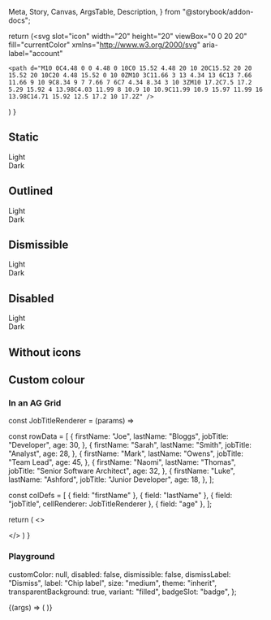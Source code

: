   Meta,
  Story,
  Canvas,
  ArgsTable,
  Description,
} from "@storybook/addon-docs";


<Meta title="Chip" component={IcChip} />

<Description markdown={chipReadme} />

  return (<svg
    slot="icon"
    width="20"
    height="20"
    viewBox="0 0 20 20"
    fill="currentColor"
    xmlns="http://www.w3.org/2000/svg"
    aria-label="account"
  >
    <path d="M10 0C4.48 0 0 4.48 0 10C0 15.52 4.48 20 10 20C15.52 20 20 15.52 20 10C20 4.48 15.52 0 10 0ZM10 3C11.66 3 13 4.34 13 6C13 7.66 11.66 9 10 9C8.34 9 7 7.66 7 6C7 4.34 8.34 3 10 3ZM10 17.2C7.5 17.2 5.29 15.92 4 13.98C4.03 11.99 8 10.9 10 10.9C11.99 10.9 15.97 11.99 16 13.98C14.71 15.92 12.5 17.2 10 17.2Z" />
  </svg>) 
}

## Static

<Canvas>
  <Story name="Static">
    <div style={{"display": "flex", "flex-direction": "column"}}>
      <div style={{"background-color" : "white", "padding": "8px" }}>
        <IcTheme theme="light">
          <IcTypography variant="body">Light</IcTypography>
          <IcChip label="Small" size="small">
            <UserIcon />
          </IcChip>
          <IcChip label="Medium">
            <UserIcon />
          </IcChip>
          <IcChip label="Large" size="large">
             <UserIcon />
          </IcChip>
        </IcTheme>
      </div>
      <div style={{"background-color": "black", "padding": "8px"}}>
        <IcTheme theme="dark">
          <IcTypography variant="body">Dark</IcTypography>
          <IcChip label="Small" size="small">
             <UserIcon />
          </IcChip>
          <IcChip label="Medium">
            <UserIcon />
          </IcChip>
          <IcChip label="Large" size="large">
            <UserIcon />
          </IcChip>
        </IcTheme>
      </div>
    </div>
  </Story>
</Canvas>

## Outlined

<Canvas>
  <Story name="Outlined">
    <div style={{"display": "flex", "flex-direction": "column"}}>
      <div style={{"background-color" : "white", "padding": "8px" }}>
        <IcTheme theme="light">
          <IcTypography variant="body">Light</IcTypography>
          <IcChip label="Small" size="small" variant="outlined">
            <UserIcon />
          </IcChip>
          <IcChip label="Medium" variant="outlined">
            <UserIcon />
          </IcChip>
          <IcChip label="Large" size="large" variant="outlined">
            <UserIcon />
          </IcChip>
        </IcTheme>
      </div>
      <div style={{"background-color": "black", "padding": "8px"}}>
        <IcTheme theme="dark">
          <IcTypography variant="body">Dark</IcTypography>
          <IcChip label="Small" size="small" variant="outlined">
            <UserIcon />
          </IcChip>
          <IcChip label="Medium" variant="outlined">
            <UserIcon />
          </IcChip>
          <IcChip label="Large" size="large" variant="outlined">
            <UserIcon />
          </IcChip>
        </IcTheme>
      </div>
    </div>
  </Story>
</Canvas>

## Dismissible

<Canvas>
  <Story name="Dismissible">
    <div style={{"display": "flex", "flex-direction": "column"}}>
      <div style={{"background-color" : "white", "padding": "8px" }}>
        <IcTheme theme="light">
          <IcTypography variant="body">Light</IcTypography>
          <IcChip label="Small" size="small" dismissible>
            <UserIcon />
          </IcChip>
          <IcChip label="Medium" dismissible>
            <UserIcon />
          </IcChip>
          <IcChip label="Large" size="large" dismissible>
            <UserIcon />
          </IcChip>
          <IcChip label="Small" size="small" variant="outlined" dismissible>
            <UserIcon />
          </IcChip>
          <IcChip label="Medium" variant="outlined" dismissible>
            <UserIcon />
          </IcChip>
          <IcChip label="Large" size="large" variant="outlined" dismissible>
            <UserIcon />
          </IcChip>
        </IcTheme>
      </div>
      <div style={{"background-color": "black", "padding": "8px"}}>
        <IcTheme theme="dark">
          <IcTypography variant="body">Dark</IcTypography>
          <IcChip label="Small" size="small" dismissible>
            <UserIcon />
          </IcChip>
          <IcChip label="Medium" dismissible>
            <UserIcon />
          </IcChip>
          <IcChip label="Large" size="large" dismissible>
            <UserIcon />
          </IcChip>
          <IcChip label="Small" size="small" variant="outlined" dismissible>
            <UserIcon />
          </IcChip>
          <IcChip label="Medium" variant="outlined" dismissible>
            <UserIcon />
          </IcChip>
          <IcChip label="Large" size="large" variant="outlined" dismissible>
            <UserIcon />
          </IcChip>
        </IcTheme>
      </div>
    </div>
  </Story>
</Canvas>

## Disabled

<Canvas>
  <Story name="Disabled">
    <div style={{"display": "flex", "flex-direction": "column"}}>
      <div style={{"background-color" : "white", "padding": "8px" }}>
        <IcTheme theme="light">
          <IcTypography variant="body">Light</IcTypography>
          <IcChip label="Small" size="small" dismissible disabled>
            <UserIcon />
          </IcChip>
          <IcChip label="Medium" dismissible disabled>
            <UserIcon />
          </IcChip>
          <IcChip label="Large" size="large" dismissible disabled>
            <UserIcon />
          </IcChip>
          <IcChip label="Small" size="small" variant="outlined" dismissible disabled>
            <UserIcon />
          </IcChip>
          <IcChip label="Medium" variant="outlined" dismissible disabled>
            <UserIcon />
          </IcChip>
          <IcChip label="Large" size="large" variant="outlined" dismissible disabled>
            <UserIcon />
          </IcChip>
        </IcTheme>
      </div>
      <div style={{"background-color": "black", "padding": "8px"}}>
        <IcTheme theme="dark">
          <IcTypography variant="body">Dark</IcTypography>
          <IcChip label="Small" size="small" dismissible disabled>
            <UserIcon />
          </IcChip>
          <IcChip label="Medium" dismissible disabled>
            <UserIcon />
          </IcChip>
          <IcChip label="Large" size="large" dismissible disabled>
            <UserIcon />
          </IcChip>
          <IcChip label="Small" size="small" variant="outlined" dismissible disabled>
            <UserIcon />
          </IcChip>
          <IcChip label="Medium" variant="outlined" dismissible disabled>
            <UserIcon />
          </IcChip>
          <IcChip label="Large" size="large" variant="outlined" dismissible disabled>
            <UserIcon />
          </IcChip>
        </IcTheme>
      </div>
    </div>
  </Story>
</Canvas>

## Without icons

<Canvas>
  <Story name="Without icons">
    <IcChip label="Label" />
    <IcChip label="Label" variant="outlined" />
    <IcChip label="Label" dismissible />
    <IcChip label="Label" variant="outlined" dismissible />
  </Story>
</Canvas>

## Custom colour

<Canvas>
  <Story name="Custom colour">
    <IcChip label="Label" customColor="#F8C8DC">
      <UserIcon />
    </IcChip>
    <IcChip label="Label" variant="outlined" customColor="#F8C8DC">
      <UserIcon />
    </IcChip>
    <IcChip
      label="Label"
      variant="outlined"
      transparentBackground={false}
      customColor="#F8C8DC"
    >
      <UserIcon />
    </IcChip>
  </Story>
</Canvas>

### In an AG Grid

  const JobTitleRenderer = (params) => <IcChip label={params.value} />

  const rowData = [
    {
      firstName: "Joe",
      lastName: "Bloggs",
      jobTitle: "Developer",
      age: 30,
    },
    {
      firstName: "Sarah",
      lastName: "Smith",
      jobTitle: "Analyst",
      age: 28,
    },
    {
      firstName: "Mark",
      lastName: "Owens",
      jobTitle: "Team Lead",
      age: 45,
    },
    {
      firstName: "Naomi",
      lastName: "Thomas",
      jobTitle: "Senior Software Architect",
      age: 32,
    },
    {
      firstName: "Luke",
      lastName: "Ashford",
      jobTitle: "Junior Developer",
      age: 18,
    },
  ];

  const colDefs = [
    { field: "firstName" },
    { field: "lastName" },
    { field: "jobTitle", cellRenderer: JobTitleRenderer },
    { field: "age" },
  ];

  return (
    <>
      <div
        className="ag-theme-quartz"
      >
        <AgGridReact
          rowData={rowData}
          columnDefs={colDefs}
          domLayout="autoHeight"
        />
      </div>
    </>
  )
}

<Canvas>
  <Story name="In an AG Grid">
    <AGGrid />
  </Story>
</Canvas>

### Playground

  customColor: null,
  disabled: false,
  dismissible: false,
  dismissLabel: "Dismiss",
  label: "Chip label",
  size: "medium",
  theme: "inherit",
  transparentBackground: true,
  variant: "filled",
  badgeSlot: "badge",
};

<Canvas>
  <Story
    args={defaultArgs}
    argTypes={{
      customColor: {
        control: { type: "text" },
      },
      size: {
        options: ["small", "medium", "large"],
        control: { type: "inline-radio" },
      },
      theme: {
        options: ["inherit", "light", "dark"],
        control: { type: "inline-radio" },
      },      
      variant: {
        options: [
          "filled",
          "outlined",
        ],
        control: {
          type: "inline-radio",
        },
      },
      badgeSlot: {
        options: [
          "badge",
          ""
        ],
        control: {
          type: "select",
        }
      },
    }}
    name="Playground"
  >
    {(args) => (
      <IcChip
        label={args.label}
        customColor={args.customColor}
        dismissible={args.dismissible}
        dismissLabel={args.dismissLabel}
        disabled={args.disabled}
        size={args.size}
        theme={args.theme}
        variant={args.variant}
        transparentBackground={args.transparentBackground}
      >
        <UserIcon />
        <IcBadge label="1" slot={args.badgeSlot} variant="success" position="near" />
      </IcChip>
    )}
  </Story>
</Canvas>

